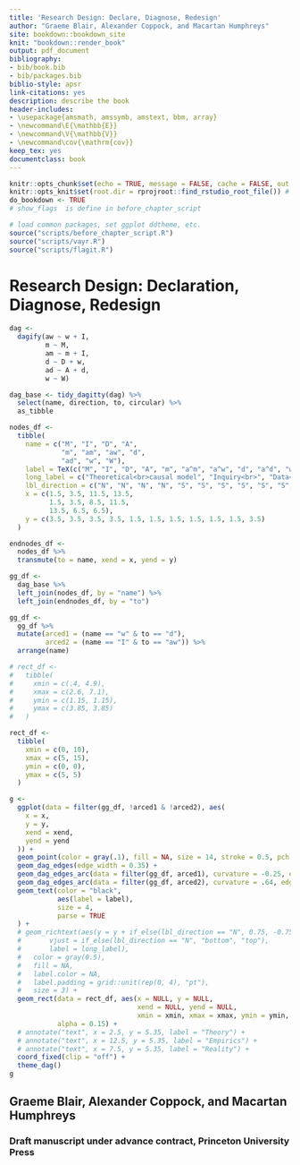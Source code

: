```yaml
--- 
title: 'Research Design: Declare, Diagnose, Redesign'
author: "Graeme Blair, Alexander Coppock, and Macartan Humphreys"
site: bookdown::bookdown_site
knit: "bookdown::render_book"
output: pdf_document
bibliography:
- bib/book.bib
- bib/packages.bib
biblio-style: apsr
link-citations: yes
description: describe the book
header-includes:
- \usepackage{amsmath, amssymb, amstext, bbm, array}
- \newcommand\E{\mathbb{E}}
- \newcommand\V{\mathbb{V}}
- \newcommand\cov{\mathrm{cov}}
keep_tex: yes
documentclass: book
---
```



```r
knitr::opts_chunk$set(echo = TRUE, message = FALSE, cache = FALSE, out.width = "100%", dev = "svg")
knitr::opts_knit$set(root.dir = rprojroot::find_rstudio_root_file()) # files are all relative to RStudio project home
do_bookdown <- TRUE
# show_flags  is define in before_chapter_script
```

```r
# load common packages, set ggplot ddtheme, etc.
source("scripts/before_chapter_script.R")
source("scripts/vayr.R")
source("scripts/flagit.R")
```

# Research Design: Declaration, Diagnose, Redesign {-}

```r
dag <-
  dagify(aw ~ w + I,
         m ~ M,
         am ~ m + I,
         d ~ D + w,
         ad ~ A + d,
         w ~ W)

dag_base <- tidy_dagitty(dag) %>%
  select(name, direction, to, circular) %>%
  as_tibble

nodes_df <-
  tibble(
    name = c("M", "I", "D", "A", 
             "m", "am", "aw", "d", 
             "ad", "w", "W"),
    label = TeX(c("M", "I", "D", "A", "m", "a^m", "a^w", "d", "a^d", "w", "W")),
    long_label = c("Theoretical<br>causal model", "Inquiry<br>", "Data<br>strategy", "Answer<br>strategy", "Model<br>draw", "Theoretical<br>answer", "True<br>answer", "Realized<br>data", "Empirical<br>answer", "Real<br>world", "True causal<br>model"),
    lbl_direction = c("N", "N", "N", "N", "S", "S", "S", "S", "S", "S", "N"),
    x = c(1.5, 3.5, 11.5, 13.5, 
          1.5, 3.5, 8.5, 11.5, 
          13.5, 6.5, 6.5),
    y = c(3.5, 3.5, 3.5, 3.5, 1.5, 1.5, 1.5, 1.5, 1.5, 1.5, 3.5)
  )

endnodes_df <-
  nodes_df %>%
  transmute(to = name, xend = x, yend = y)

gg_df <-
  dag_base %>%
  left_join(nodes_df, by = "name") %>%
  left_join(endnodes_df, by = "to")

gg_df <-
  gg_df %>%
  mutate(arced1 = (name == "w" & to == "d"),
         arced2 = (name == "I" & to == "aw")) %>%
  arrange(name)

# rect_df <-
#   tibble(
#     xmin = c(.4, 4.9),
#     xmax = c(2.6, 7.1),
#     ymin = c(1.15, 1.15),
#     ymax = c(3.85, 3.85)
#   )

rect_df <-
  tibble(
    xmin = c(0, 10),
    xmax = c(5, 15),
    ymin = c(0, 0),
    ymax = c(5, 5)
  )

g <-
  ggplot(data = filter(gg_df, !arced1 & !arced2), aes(
    x = x,
    y = y,
    xend = xend,
    yend = yend
  )) +
  geom_point(color = gray(.1), fill = NA, size = 14, stroke = 0.5, pch = 1) +
  geom_dag_edges(edge_width = 0.35) +
  geom_dag_edges_arc(data = filter(gg_df, arced1), curvature = -0.25, edge_width = 0.35) +
  geom_dag_edges_arc(data = filter(gg_df, arced2), curvature = .64, edge_width = 0.35) +
  geom_text(color = "black",
            aes(label = label),
            size = 4,
            parse = TRUE
  ) +
  # geom_richtext(aes(y = y + if_else(lbl_direction == "N", 0.75, -0.75),
  #       vjust = if_else(lbl_direction == "N", "bottom", "top"),
  #       label = long_label),
  #   color = gray(0.5),
  #   fill = NA,
  #   label.color = NA,
  #   label.padding = grid::unit(rep(0, 4), "pt"),
  #   size = 3) +
  geom_rect(data = rect_df, aes(x = NULL, y = NULL, 
                                xend = NULL, yend = NULL,
                                xmin = xmin, xmax = xmax, ymin = ymin, ymax = ymax),
            alpha = 0.15) +
  # annotate("text", x = 2.5, y = 5.35, label = "Theory") +
  # annotate("text", x = 12.5, y = 5.35, label = "Empirics") +
  # annotate("text", x = 7.5, y = 5.35, label = "Reality") +
  coord_fixed(clip = "off") + 
  theme_dag()
g
```

## Graeme Blair, Alexander Coppock, and Macartan Humphreys {-}

### Draft manuscript under advance contract, Princeton University Press  {-}


<!-- mathabx -->
